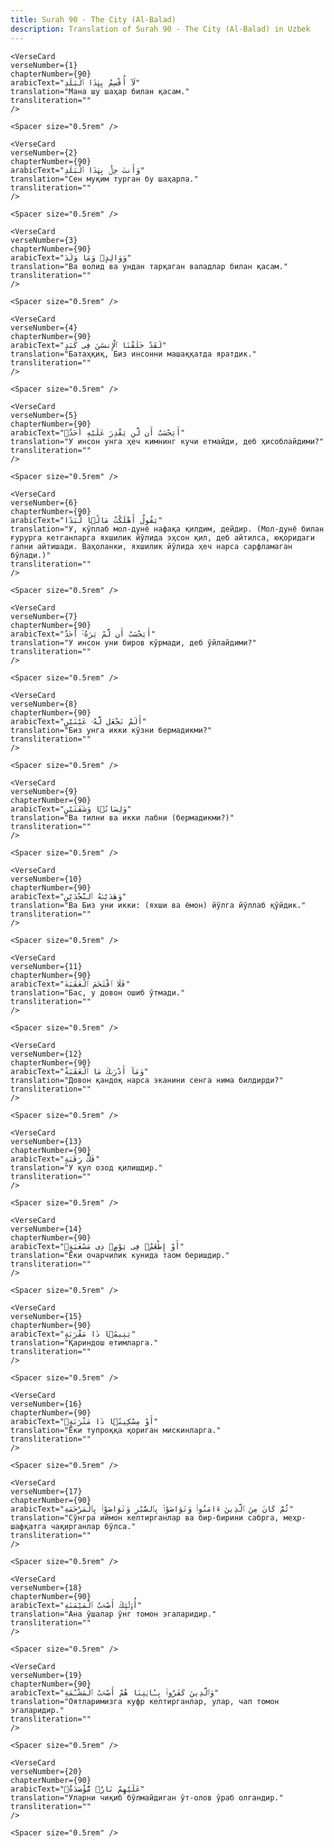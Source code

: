 ```yaml
---
title: Surah 90 - The City (Al-Balad)  
description: Translation of Surah 90 - The City (Al-Balad) in Uzbek
---
```







    <VerseCard 
    verseNumber={1}
    chapterNumber={90}
    arabicText="لَآ أُقْسِمُ بِهَٰذَا ٱلْبَلَدِ"
    translation="Мана шу шаҳар билан қасам."
    transliteration=""
    />

    <Spacer size="0.5rem" />
                
    <VerseCard 
    verseNumber={2}
    chapterNumber={90}
    arabicText="وَأَنتَ حِلٌّۢ بِهَٰذَا ٱلْبَلَدِ"
    translation="Сен муқим турган бу шаҳарла."
    transliteration=""
    />

    <Spacer size="0.5rem" />
                
    <VerseCard 
    verseNumber={3}
    chapterNumber={90}
    arabicText="وَوَالِدٍۢ وَمَا وَلَدَ"
    translation="Ва волид ва ундан тарқаган валадлар билан қасам."
    transliteration=""
    />

    <Spacer size="0.5rem" />
                
    <VerseCard 
    verseNumber={4}
    chapterNumber={90}
    arabicText="لَقَدْ خَلَقْنَا ٱلْإِنسَٰنَ فِى كَبَدٍ"
    translation="Батаҳқиқ, Биз инсонни машаққатда яратдик."
    transliteration=""
    />

    <Spacer size="0.5rem" />
                
    <VerseCard 
    verseNumber={5}
    chapterNumber={90}
    arabicText="أَيَحْسَبُ أَن لَّن يَقْدِرَ عَلَيْهِ أَحَدٌۭ"
    translation="У инсон унга ҳеч кимнинг кучи етмайди, деб ҳисоблайдими?"
    transliteration=""
    />

    <Spacer size="0.5rem" />
                
    <VerseCard 
    verseNumber={6}
    chapterNumber={90}
    arabicText="يَقُولُ أَهْلَكْتُ مَالًۭا لُّبَدًا"
    translation="У, кўплаб мол-дунё нафақа қилдим, дейдир. (Мол-дунё билан ғурурга кетганларга яхшилик йўлида эҳсон қил, деб айтилса, юқоридаги гапни айтишади. Ваҳоланки, яхшилик йўлида ҳеч нарса сарфламаган бўлади.)"
    transliteration=""
    />

    <Spacer size="0.5rem" />
                
    <VerseCard 
    verseNumber={7}
    chapterNumber={90}
    arabicText="أَيَحْسَبُ أَن لَّمْ يَرَهُۥٓ أَحَدٌ"
    translation="У инсон уни биров кўрмади, деб ўйлайдими?"
    transliteration=""
    />

    <Spacer size="0.5rem" />
                
    <VerseCard 
    verseNumber={8}
    chapterNumber={90}
    arabicText="أَلَمْ نَجْعَل لَّهُۥ عَيْنَيْنِ"
    translation="Биз унга икки кўзни бермадикми?"
    transliteration=""
    />

    <Spacer size="0.5rem" />
                
    <VerseCard 
    verseNumber={9}
    chapterNumber={90}
    arabicText="وَلِسَانًۭا وَشَفَتَيْنِ"
    translation="Ва тилни ва икки лабни (бермадикми?)"
    transliteration=""
    />

    <Spacer size="0.5rem" />
                
    <VerseCard 
    verseNumber={10}
    chapterNumber={90}
    arabicText="وَهَدَيْنَٰهُ ٱلنَّجْدَيْنِ"
    translation="Ва Биз уни икки: (яхши ва ёмон) йўлга йўллаб қўйдик."
    transliteration=""
    />

    <Spacer size="0.5rem" />
                
    <VerseCard 
    verseNumber={11}
    chapterNumber={90}
    arabicText="فَلَا ٱقْتَحَمَ ٱلْعَقَبَةَ"
    translation="Бас, у довон ошиб ўтмади."
    transliteration=""
    />

    <Spacer size="0.5rem" />
                
    <VerseCard 
    verseNumber={12}
    chapterNumber={90}
    arabicText="وَمَآ أَدْرَىٰكَ مَا ٱلْعَقَبَةُ"
    translation="Довон қандоқ нарса эканини сенга нима билдирди?"
    transliteration=""
    />

    <Spacer size="0.5rem" />
                
    <VerseCard 
    verseNumber={13}
    chapterNumber={90}
    arabicText="فَكُّ رَقَبَةٍ"
    translation="У қул озод қилишдир."
    transliteration=""
    />

    <Spacer size="0.5rem" />
                
    <VerseCard 
    verseNumber={14}
    chapterNumber={90}
    arabicText="أَوْ إِطْعَٰمٌۭ فِى يَوْمٍۢ ذِى مَسْغَبَةٍۢ"
    translation="Ёки очарчилик кунида таом беришдир."
    transliteration=""
    />

    <Spacer size="0.5rem" />
                
    <VerseCard 
    verseNumber={15}
    chapterNumber={90}
    arabicText="يَتِيمًۭا ذَا مَقْرَبَةٍ"
    translation="Қариндош етимларга."
    transliteration=""
    />

    <Spacer size="0.5rem" />
                
    <VerseCard 
    verseNumber={16}
    chapterNumber={90}
    arabicText="أَوْ مِسْكِينًۭا ذَا مَتْرَبَةٍۢ"
    translation="Ёки тупроққа қориган мискинларга."
    transliteration=""
    />

    <Spacer size="0.5rem" />
                
    <VerseCard 
    verseNumber={17}
    chapterNumber={90}
    arabicText="ثُمَّ كَانَ مِنَ ٱلَّذِينَ ءَامَنُوا۟ وَتَوَاصَوْا۟ بِٱلصَّبْرِ وَتَوَاصَوْا۟ بِٱلْمَرْحَمَةِ"
    translation="Сўнгра иймон келтирганлар ва бир-бирини сабрга, меҳр-шафқатга чақирганлар бўлса."
    transliteration=""
    />

    <Spacer size="0.5rem" />
                
    <VerseCard 
    verseNumber={18}
    chapterNumber={90}
    arabicText="أُو۟لَٰٓئِكَ أَصْحَٰبُ ٱلْمَيْمَنَةِ"
    translation="Ана ўшалар ўнг томон эгаларидир."
    transliteration=""
    />

    <Spacer size="0.5rem" />
                
    <VerseCard 
    verseNumber={19}
    chapterNumber={90}
    arabicText="وَٱلَّذِينَ كَفَرُوا۟ بِـَٔايَٰتِنَا هُمْ أَصْحَٰبُ ٱلْمَشْـَٔمَةِ"
    translation="Оятларимизга куфр келтирганлар, улар, чап томон эгаларидир."
    transliteration=""
    />

    <Spacer size="0.5rem" />
                
    <VerseCard 
    verseNumber={20}
    chapterNumber={90}
    arabicText="عَلَيْهِمْ نَارٌۭ مُّؤْصَدَةٌۢ"
    translation="Уларни чиқиб бўлмайдиган ўт-олов ўраб олгандир."
    transliteration=""
    />

    <Spacer size="0.5rem" />
                